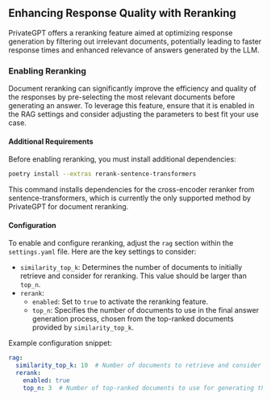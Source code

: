 ## Enhancing Response Quality with Reranking

PrivateGPT offers a reranking feature aimed at optimizing response generation by filtering out irrelevant documents, potentially leading to faster response times and enhanced relevance of answers generated by the LLM.

### Enabling Reranking

Document reranking can significantly improve the efficiency and quality of the responses by pre-selecting the most relevant documents before generating an answer. To leverage this feature, ensure that it is enabled in the RAG settings and consider adjusting the parameters to best fit your use case.

#### Additional Requirements

Before enabling reranking, you must install additional dependencies:

```bash
poetry install --extras rerank-sentence-transformers
```

This command installs dependencies for the cross-encoder reranker from sentence-transformers, which is currently the only supported method by PrivateGPT for document reranking.

#### Configuration

To enable and configure reranking, adjust the `rag` section within the `settings.yaml` file. Here are the key settings to consider:

- `similarity_top_k`: Determines the number of documents to initially retrieve and consider for reranking. This value should be larger than `top_n`.
- `rerank`:
  - `enabled`: Set to `true` to activate the reranking feature.
  - `top_n`: Specifies the number of documents to use in the final answer generation process, chosen from the top-ranked documents provided by `similarity_top_k`.

Example configuration snippet:

```yaml
rag:
  similarity_top_k: 10  # Number of documents to retrieve and consider for reranking
  rerank:
    enabled: true
    top_n: 3  # Number of top-ranked documents to use for generating the answer
```
